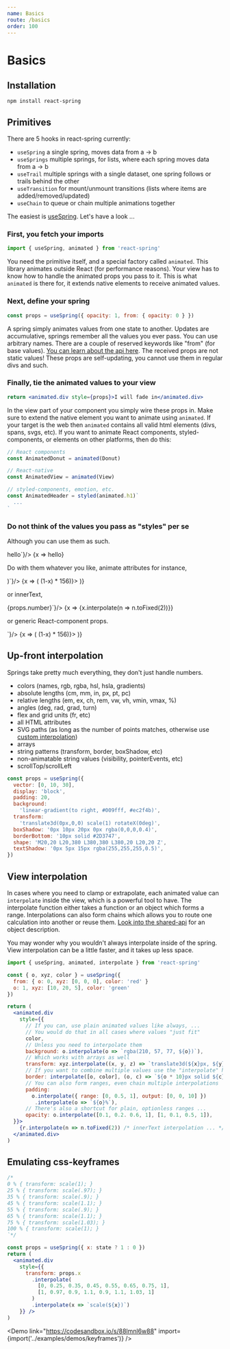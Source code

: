 ```yaml
---
name: Basics
route: /basics
order: 100
---
```



# Basics

## Installation

```text
npm install react-spring
```

## Primitives

There are 5 hooks in react-spring currently:

* `useSpring` a single spring, moves data from a -> b
* `useSprings` multiple springs, for lists, where each spring moves data from a -> b
* `useTrail` multiple springs with a single dataset, one spring follows or trails behind the other
* `useTransition` for mount/unmount transitions (lists where items are added/removed/updated)
* `useChain` to queue or chain multiple animations together

The easiest is [useSpring](/useSpring). Let's have a look ...

### First, you fetch your imports

```jsx
import { useSpring, animated } from 'react-spring'
```

You need the primitive itself, and a special factory called `animated`. This library animates outside React (for performance reasons). Your view has to know how to handle the animated props you pass to it. This is what `animated` is there for, it extends native elements to receive animated values.

### Next, define your spring

```jsx
const props = useSpring({ opacity: 1, from: { opacity: 0 } })
```

A spring simply animates values from one state to another. Updates are accumulative, springs remember all the values you ever pass. You can use arbitrary names. There are a couple of reserved keywords like "from" (for base values). [You can learn about the api here](/api). The received props are not static values! These props are self-updating, you cannot use them in regular divs and such.

### Finally, tie the animated values to your view

```jsx
return <animated.div style={props}>I will fade in</animated.div>
```

In the view part of your component you simply wire these props in. Make sure to extend the native element you want to animate using `animated`. If your target is the web then `animated` contains all valid html elements (divs, spans, svgs, etc). If you want to animate React components, styled-components, or elements on other platforms, then do this:

```jsx
// React components
const AnimatedDonut = animated(Donut)

// React-native
const AnimatedView = animated(View)

// styled-components, emotion, etc.
const AnimatedHeader = styled(animated.h1)`
  ...
`
```

### Do not think of the values you pass as "styles" per se

<RewindSpringProvider>
  <p>
    Although you can use them as such.
  </p>
  <div className="code-table">
    <CodeMirror value={`const props = useSpring({
  opacity: 1,
  from: { opacity: 0 }
})
return <animated.h1 style={props}>hello</animated.h1>`}/>
    <RewindSpring>
      {x => <animated.div style={{ opacity: x }}>hello</animated.div>}
    </RewindSpring>
  </div>

  <p>
    Do with them whatever you like, animate attributes for instance, 
  </p>

  <div className="code-table">
    <CodeMirror value={`const props = useSpring({
  x: 100,
  from: { x: 0 }
})
return (
  <animated.svg strokeDashoffset={props.x}>
    <path d="..." />
  </animated.svg>
)`}/>
    <RewindSpring>
      {x => (
        <animated.svg
          style={{ width: 120, height: 120, opacity: x.interpolate({ range: [0,0.05,1], output: [0,1,1] }) }}
          viewBox="0 0 45 44"
          strokeWidth="2"
          fill="white"
          stroke="rgb(45, 55, 71)"
          strokeLinecap="round"
          strokeLinejoin="round"
          strokeDasharray={156} strokeDashoffset={x.interpolate(x => (1-x) * 156)}>
          <polygon points="22.5 35.25 8.68704657 42.5118994 11.3250859 27.1309497 0.150171867 16.2381006 15.5935233 13.9940503 22.5 0 29.4064767 13.9940503 44.8498281 16.2381006 33.6749141 27.1309497 36.3129534 42.5118994" />
        </animated.svg>
      )}
    </RewindSpring>
  </div>

  <p>
    or innerText,
  </p>

  <div className="code-table">
    <CodeMirror value={`const props = useSpring({
  number: 1,
  from: { number: 0 }
})
return <animated.span>{props.number}</animated.span>`}/>
    <RewindSpring>
      {x => <animated.div style={{ fontFamily: 'monospace' }}>{x.interpolate(n => n.toFixed(2))}</animated.div>}
    </RewindSpring>
  </div>

  <p>
    or generic React-component props.
  </p>

  <div className="code-table">
    <CodeMirror value={`const AnimatedDonut = animated(Donut)
// ...
const props = useSpring({
  value: 100,
  from: { value: 0 }
})
return <AnimatedDonut percent={props.value} />`}/>
    <RewindSpring>
      {x => (
        <animated.svg
          style={{ width: 120, height: 120, opacity: x.interpolate({ range: [0,0.05,1], output: [0,1,1] }) }}
          viewBox="0 0 51 51"
          strokeWidth="2.5"
          fill="white"
          stroke="rgb(45, 55, 71)"
          strokeLinecap="round"
          strokeLinejoin="round"
          strokeDasharray={156} strokeDashoffset={x.interpolate(x => (1-x) * 156)}>
          <circle transform="translate(25.500000, 25.500000) rotate(-270.000000) translate(-25.500000, -25.500000)" cx="25.5" cy="25.5" r="24.5" />
        </animated.svg>
      )}
    </RewindSpring>
  </div>
</RewindSpringProvider>

## Up-front interpolation

Springs take pretty much everything, they don't just handle numbers.

* colors (names, rgb, rgba, hsl, hsla, gradients)
* absolute lengths (cm, mm, in, px, pt, pc)
* relative lengths (em, ex, ch, rem, vw, vh, vmin, vmax, %)
* angles (deg, rad, grad, turn)
* flex and grid units (fr, etc)
* all HTML attributes
* SVG paths (as long as the number of points matches, otherwise use [custom interpolation](https://codesandbox.io/embed/lwpkp46om))
* arrays
* string patterns (transform, border, boxShadow, etc)
* non-animatable string values (visibility, pointerEvents, etc)
* scrollTop/scrollLeft

```jsx
const props = useSpring({
  vector: [0, 10, 30],
  display: 'block',
  padding: 20, 
  background:
    'linear-gradient(to right, #009fff, #ec2f4b)', 
  transform: 
    'translate3d(0px,0,0) scale(1) rotateX(0deg)', 
  boxShadow: '0px 10px 20px 0px rgba(0,0,0,0.4)', 
  borderBottom: '10px solid #2D3747', 
  shape: 'M20,20 L20,380 L380,380 L380,20 L20,20 Z', 
  textShadow: '0px 5px 15px rgba(255,255,255,0.5)',
})
```

## View interpolation

In cases where you need to clamp or extrapolate, each animated value can `interpolate` inside the view, which is a powerful tool to have. The interpolate function either takes a function or an object which forms a range. Interpolations can also form chains which allows you to route one calculation into another or reuse them. [Look into the shared-api](/api) for an object description.

You may wonder why you wouldn't always interpolate inside of the spring. View interpolation can be a little faster, and it takes up less space.

```jsx
import { useSpring, animated, interpolate } from 'react-spring'

const { o, xyz, color } = useSpring({
  from: { o: 0, xyz: [0, 0, 0], color: 'red' }
  o: 1, xyz: [10, 20, 5], color: 'green'
})

return (
  <animated.div
    style={{
      // If you can, use plain animated values like always, ...
      // You would do that in all cases where values "just fit"
      color,
      // Unless you need to interpolate them
      background: o.interpolate(o => `rgba(210, 57, 77, ${o})`),
      // Which works with arrays as well
      transform: xyz.interpolate((x, y, z) => `translate3d(${x}px, ${y}px, ${z}px)`),
      // If you want to combine multiple values use the "interpolate" helper
      border: interpolate([o, color], (o, c) => `${o * 10}px solid ${c}`)
      // You can also form ranges, even chain multiple interpolations
      padding:
        o.interpolate({ range: [0, 0.5, 1], output: [0, 0, 10] })
         .interpolate(o => `${o}%`),
      // There's also a shortcut for plain, optionless ranges ...
      opacity: o.interpolate([0.1, 0.2. 0.6, 1], [1, 0.1, 0.5, 1]),
  }}>
    {r.interpolate(n => n.toFixed(2)) /* innerText interpolation ... */ }
  </animated.div>
)
```

## Emulating css-keyframes

```jsx
/*
0 % { transform: scale(1); }
25 % { transform: scale(.97); }
35 % { transform: scale(.9); }
45 % { transform: scale(1.1); }
55 % { transform: scale(.9); }
65 % { transform: scale(1.1); }
75 % { transform: scale(1.03); }
100 % { transform: scale(1); }
`*/

const props = useSpring({ x: state ? 1 : 0 })
return (
  <animated.div
    style={{
      transform: props.x
        .interpolate(
          [0, 0.25, 0.35, 0.45, 0.55, 0.65, 0.75, 1],
          [1, 0.97, 0.9, 1.1, 0.9, 1.1, 1.03, 1]
        )
        .interpolate(x => `scale(${x})`)
    }} />
)
```

<Demo link="https://codesandbox.io/s/88lmnl6w88" import={import('../examples/demos/keyframes')} />
